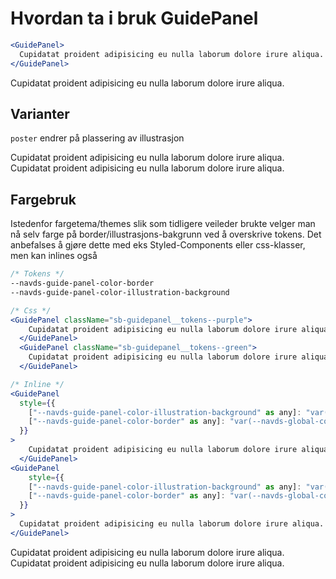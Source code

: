 
<Meta title="ds-react/guidepanel/intro" />

# Hvordan ta i bruk GuidePanel

```jsx
<GuidePanel>
  Cupidatat proident adipisicing eu nulla laborum dolore irure aliqua.
</GuidePanel>
```

<Canvas>
  <GuidePanel>
    Cupidatat proident adipisicing eu nulla laborum dolore irure aliqua.
  </GuidePanel>
</Canvas>

## Varianter

`poster` endrer på plassering av illustrasjon

<Canvas>
  <GuidePanel>
    Cupidatat proident adipisicing eu nulla laborum dolore irure aliqua.
  </GuidePanel>
  <GuidePanel poster>
    Cupidatat proident adipisicing eu nulla laborum dolore irure aliqua.
  </GuidePanel>
</Canvas>

## Fargebruk

Istedenfor fargetema/themes slik som tidligere veileder brukte velger man nå selv farge på border/illustrasjons-bakgrunn ved å
overskrive tokens. Det anbefalses å gjøre dette med eks Styled-Components eller css-klasser, men kan inlines også

```css
/* Tokens */
--navds-guide-panel-color-border
--navds-guide-panel-color-illustration-background
```

```jsx
/* Css */
<GuidePanel className="sb-guidepanel__tokens--purple">
    Cupidatat proident adipisicing eu nulla laborum dolore irure aliqua.
  </GuidePanel>
  <GuidePanel className="sb-guidepanel__tokens--green">
    Cupidatat proident adipisicing eu nulla laborum dolore irure aliqua.
  </GuidePanel>

/* Inline */
<GuidePanel
  style={{
    ["--navds-guide-panel-color-illustration-background" as any]: "var(--navds-global-color-orange-200)",
    ["--navds-guide-panel-color-border" as any]: "var(--navds-global-color-orange-400)",
  }}
>
    Cupidatat proident adipisicing eu nulla laborum dolore irure aliqua.
  </GuidePanel>
<GuidePanel
    style={{
    ["--navds-guide-panel-color-illustration-background" as any]: "var(--navds-global-color-orange-200)",
    ["--navds-guide-panel-color-border" as any]: "var(--navds-global-color-orange-400)",
  }}
>
  Cupidatat proident adipisicing eu nulla laborum dolore irure aliqua.
</GuidePanel>
```

<Canvas>
  <GuidePanel className="sb-guidepanel__tokens--purple">
    Cupidatat proident adipisicing eu nulla laborum dolore irure aliqua.
  </GuidePanel>
  <GuidePanel className="sb-guidepanel__tokens--green">
    Cupidatat proident adipisicing eu nulla laborum dolore irure aliqua.
  </GuidePanel>
</Canvas>
